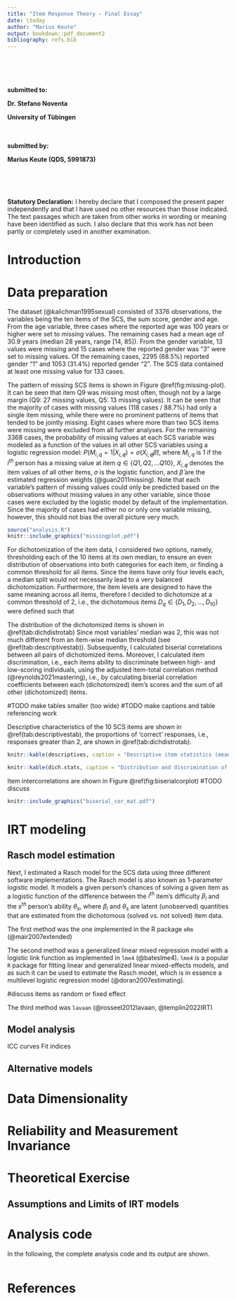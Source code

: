```yaml
---
title: "Item Response Theory - Final Essay"
date: \today
author: "Marius Keute"
output: bookdown::pdf_document2
bibliography: refs.bib
---
```


\
\
\
\
**submitted to:**

**Dr. Stefano Noventa**

**University of Tübingen**
\
\
\


**submitted by:**

**Marius Keute (QDS, 5991873)**


\
\
\

**Statutory Declaration:**
I hereby declare that I composed the present paper independently and that I have used no other resources than those indicated. The text passages which are taken from other works in wording or meaning have been identified as such. I also declare that this work has not been partly or completely used in another examination.

\newpage
\newpage

# Introduction

# Data preparation

The dataset (@kalichman1995sexual) consisted of 3376 observations, the variables being the ten items of the SCS, the sum score, gender and age. From the age variable, three cases where the reported age was 100 years or higher were set to missing values. The remaining cases had a mean age of 30.9 years (median 28 years, range [14, 85]). From the gender variable, 13 values were missing and 15 cases where the reported gender was "3" were set to missing values. Of the remaining cases, 2295 (68.5%) reported gender "1" and 1053 (31.4%) reported gender "2". The SCS data contained at least one missing value for 133 cases.

The pattern of missing SCS items is shown in Figure \@ref(fig:missing-plot). It can be seen that item Q9 was missing most often, though not by a large margin (Q9: 27 missing values, Q5: 13 missing values). It can be seen that the majority of cases with missing values (118 cases / 88.7%) had only a single item missing, while there were no prominent patterns of items that tended to be jointly missing. Eight cases where more than two SCS items were missing were excluded from all further analyses. For the remaining 3368 cases, the probability of missing values at each SCS variable was modeled as a function of the values in all other SCS variables using a logistic regression model: $P(M_{i,q} = 1|X_{i,\not q}) = \sigma(X_{i,\not q} \hat{\beta})$, where $M_{i,q}$ is 1 if the $i^{th}$ person has a missing value at item $q \in \{Q1, Q2, ... Q10\}$, $X_{i,\not q}$ denotes the item values of all other items, $\sigma$ is the logistic function, and $\hat{\beta}$ are the estimated regression weights (@guan2011missing). Note that each variable's pattern of missing values could only be predicted based on the observations without missing values in any other variable, since those cases were excluded by the logistic model by default of the implementation. Since the majority of cases had either no or only one variable missing, however, this should not bias the overall picture very much.


```r
source("analysis.R")
knitr::include_graphics("missingplot.pdf")
``` 

For dichotomization of the item data, I considered two options, namely, thresholding each of the 10 items at its own median, to ensure an even distribution of observations into both categories for each item, or finding a common threshold for all items. Since the items have only four levels each, a median split would not necessarily lead to a very balanced dichotomization. Furthermore, the item levels are designed to have the same meaning across all items, therefore I decided to dichotomize at a common threshold of 2, i.e., the dichotomous items $D_q \in \{D_1, D_2, ..., D_{10}\}$ were defined such that 

```{=latex}
$$
D_{i,q} = \begin{cases}
0 \text{ if } Q_{i,q} \in \{1,2\},\\
1 \text{ if } Q_{i,q} \in \{3,4\},\\

\end{cases}
$$
```

The distribution of the dichotomized items is shown in \@ref(tab:dichdistrotab) Since most variables' median was 2, this was not much different from an item-wise median threshold (see \@ref(tab:descriptivestab)). Subsequently, I calculated biserial correlations between all pairs of dichotomized items. Moreover, I calculated item discrimination, i.e., each items ability to discriminate between high- and low-scoring individuals, using the adjusted item-total correlation method (@reynolds2021mastering), i.e., by calculating biserial correlation coefficients between each (dichotomized) item's scores and the sum of all other (dichotomized) items.

#TODO make tables smaller (too wide)
#TODO make captions and table referencing work

Descriptive characteristics of the 10 SCS items are shown in \@ref(tab:descriptivestab), the proportions of 'correct' responses, i.e., responses greater than 2, are shown in \@ref(tab:dichdistrotab).



```r
knitr::kable(descriptives, caption = "Descriptive item statistics (mean, median and range before dichotomization)")
```
```r
knitr::kable(dich.stats, caption = "Distribution and discrimination of dichotomized items")
```
Item intercorrelations are shown in Figure \@ref(fig:biserialcorplot)
#TODO discuss
```r
knitr::include_graphics("biserial_cor_mat.pdf")
``` 

# IRT modeling

## Rasch model estimation
Next, I estimated a Rasch model for the SCS data using three different software implementations. The Rasch model is also known as 1-parameter logistic model. It models a given person's chances of solving a given item as a logistic function of the difference between the $i^{th}$ item's difficulty $\beta_i$ and the $s^{th}$ person's ability $\theta_s$, where $\beta_i$ and $\theta_s$ are latent (unobserved) quantities that are estimated from the dichotomous (solved vs. not solved) item data.

The first method was the one implemented in the R package `eRm` (@mair2007extended) 

The second method was a generalized linear mixed regression model with a logistic link function as implemented in `lme4` (@bateslme4). `lme4` is a popular `R` package for fitting linear and generalized linear mixed-effects models, and as such it can be used to estimate the Rasch model, which is in essence a multilevel logistic regression model (@doran2007estimating).

#discuss items as random or fixed effect

The third method was `lavaan` (@rosseel2012lavaan, @templin2022IRT)

## Model analysis

ICC curves
Fit indices

## Alternative models

# Data Dimensionality

# Reliability and Measurement Invariance

# Theoretical Exercise
## Assumptions and Limits of IRT models





\newpage
# Analysis code
In the following, the complete analysis code and its output are shown.
```r
```

\newpage
# References

<div id="refs"></div>



